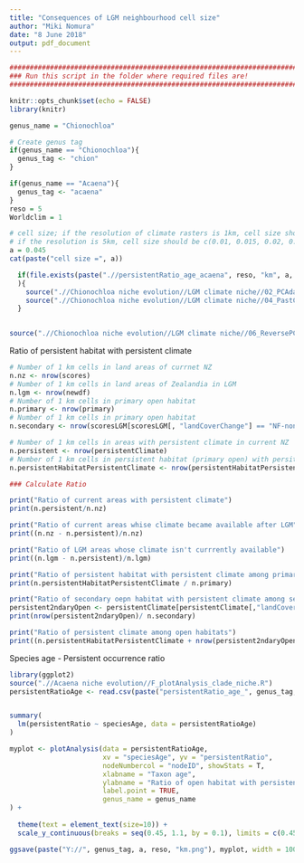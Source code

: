 ```yaml
---
title: "Consequences of LGM neighbourhood cell size"
author: "Miki Nomura"
date: "8 June 2018"
output: pdf_document
---
```



```r

############################################################################################
### Run this script in the folder where required files are!
############################################################################################

knitr::opts_chunk$set(echo = FALSE)
library(knitr)
```


```r
genus_name = "Chionochloa"

# Create genus tag
if(genus_name == "Chionochloa"){
  genus_tag <- "chion"
}

if(genus_name == "Acaena"){
  genus_tag <- "acaena"
}
reso = 5
Worldclim = 1

# cell size; if the resolution of climate rasters is 1km, cell size should be c(0.001, 0.005, 0.01, 0.025, 0.05, 0.075, 0.1)
# if the resolution is 5km, cell size should be c(0.01, 0.015, 0.02, 0.025, 0.05)
a = 0.045
cat(paste("cell size =", a))

  if(file.exists(paste(".//persistentRatio_age_acaena", reso, "km", a, ".csv", sep="")) == FALSE
  ){
    source(".//Chionochloa niche evolution//LGM climate niche//02_PCAdataPreparation.R")
    source(".//Chionochloa niche evolution//LGM climate niche//04_PastClimate_analysis.R")
  }
  
```

```r
source(".//Chionochloa niche evolution//LGM climate niche//06_ReversePCvalues_to_originalClimateVlues.R")

```

Ratio of persistent habitat with persistent climate
```r

# Number of 1 km cells in land areas of currnet NZ 
n.nz <- nrow(scores)
# Number of 1 km cells in land areas of Zealandia in LGM
n.lgm <- nrow(newdf)
# Number of 1 km cells in primary open habitat
n.primary <- nrow(primary)
# Number of 1 km cells in primary open habitat
n.secondary <- nrow(scoresLGM[scoresLGM[, "landCoverChange"] == "NF-nonF", ])

# Number of 1 km cells in areas with persistent climate in current NZ
n.persistent <- nrow(persistentClimate)
# Number of 1 km cells in persistent habitat (primary open) with persitent climate
n.persistentHabitatPersistentClimate <- nrow(persistentHabitatPersistentClimate)

### Calculate Ratio

print("Ratio of current areas with persistent climate")
print(n.persistent/n.nz)

print("Ratio of current areas whise climate became available after LGM")
print((n.nz - n.persistent)/n.nz)

print("Ratio of LGM areas whose climate isn't currrently available")
print((n.lgm - n.persistent)/n.lgm)

print("Ratio of persistent habitat with persistent climate among primary open habitat")
print(n.persistentHabitatPersistentClimate / n.primary)

print("Ratio of secondary oepn habitat with persistent climate among secondary open habitat")
persistent2ndaryOpen <- persistentClimate[persistentClimate[,"landCoverChange"] == "NF-nonF", ] 
print(nrow(persistent2ndaryOpen)/ n.secondary)

print("Ratio of persistent climate among open habitats")
print((n.persistentHabitatPersistentClimate + nrow(persistent2ndaryOpen)) / (n.primary + n.secondary))

```


Species age - Persistent occurrence ratio
```r
library(ggplot2)
source(".//Acaena niche evolution//F_plotAnalysis_clade_niche.R")
persistentRatioAge <- read.csv(paste("persistentRatio_age_", genus_tag, reso, "km",a, ".csv", sep = ""))


summary(
  lm(persistentRatio ~ speciesAge, data = persistentRatioAge)
)

myplot <- plotAnalysis(data = persistentRatioAge, 
                       xv = "speciesAge", yv = "persistentRatio", 
                       nodeNumbercol = "nodeID", showStats = T,
                       xlabname = "Taxon age", 
                       ylabname = "Ratio of open habitat with persistent climate",
                       label.point = TRUE,
                       genus_name = genus_name
) +
  
  theme(text = element_text(size=10)) +
  scale_y_continuous(breaks = seq(0.45, 1.1, by = 0.1), limits = c(0.45, 1.1))

ggsave(paste("Y://", genus_tag, a, reso, "km.png"), myplot, width = 100, height = 80, units = "mm")


```




